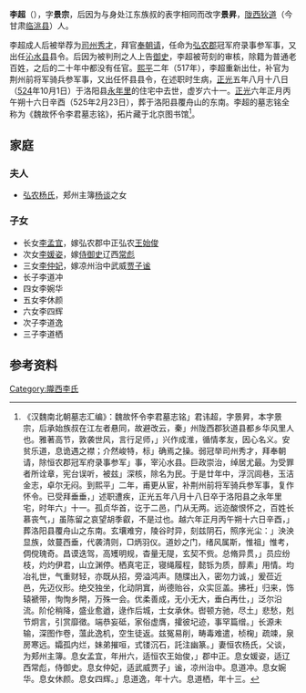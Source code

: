 '''李超'''（{{bd|464年||524年|10月1日 |}}），字'''景宗'''，后因为与身处江东族叔的表字相同而改字'''景昇'''，[[陇西郡|陇西]][[狄道县|狄道]]（今甘肃[[临洮县|临洮县]]）人。

李超成人后被举荐为[[司州|司州]][[秀才|秀才]]，拜官[[奉朝请|奉朝请]]，任命为[[弘农郡|弘农郡]]冠军府录事参军事，又出任[[沁水县|沁水县]]县令。后因为被判刑之人上告[[御史|御史]]，李超被苛刻的审核，除籍为普通老百姓，之后的二十年中都没有任官。[[熙平|熙平]]二年（517年），李超重新出仕，补官为荆州前将军骑兵参军事，又出任怀县县令，在述职时生病，[[正光|正光]]五年八月十八日（[[524|524]]年10月1日）于洛阳县[[永年里|永年里]]的住宅中去世，虚岁六十一。[[正光|正光]]六年正月丙午朔十六日辛酉（525年2月23日），葬于洛阳县覆舟山的东南。李超的墓志铭全称为《魏故怀令李君墓志铭》，拓片藏于北京图书馆<ref>《汉魏南北朝墓志汇编》：魏故怀令李君墓志铭」君讳超，字景昇，本字景宗，后承始族叔在江左者悬同，故避改云，秦」州陇西郡狄道县都乡华风里人也。雅著高节，敦袭世风，言行足师，」兴作成淮，循情孝友，因心名义。安贫乐道，息诡遇之襟；介然峻特，标」确焉之操。弱冠举司州秀才，拜奉朝请，除恒农郡冠军府录事参军」事，宰沁水县。巨政崇治，绰居尤最。为受罪者所诠章，宪台误听，被兹」深核，除名为民。于是廿年中，浮沉闾巷，玉洁金志，卓尔无闷。到熙平」二年，甫更从宦，补荆州前将军骑兵参军事，复作怀令。已受拜垂垂，」述职遭疾，正光五年八月十八日卒于洛阳县之永年里宅，时年六」十一。孤贞华首，讫于二邑，门从无两。远迩酸恨怀之，百姓长慕丧气，」虽陈留之哀望胡季叡，不是过也。越六年正月丙午朔十六日辛酉，」葬洛阳县覆舟山之东南。玄壤难穷，陵谷时异，刻兹阴石，照序光尘：」泱泱显族，敛蔓西垂，代袭清则，□炳羽仪。道妙之门，绪风属斯，惟祖」惟考，倜傥瑰奇。昌谟迭驾，高矱明规，杳量无隄，玄契不赀。总脩异贯，」员应纷枝，灼灼伊君，山立渊停。栖真宅正，寝绳履程，懿铄为质，醇素」用情。均冶礼世，气重财轻，亦既从招，旁溢鸿声。随牒出入，密勿力诚，」爰莅近邑，先迈仪形。绝交独坐，化动阴窴，尚德贻谷，众实叵盖。拂衽」归来，饰辕褫带，恂恂乡閈，万殊一会。优柔善成，无小无大，垂白再仕，」泛尔沿流。阶伦稍降，盛业愈遒，逯作后城，士女承休。辔顿方驰，尽土」悲愁，剋节炯言，引赏靡徵。端恭妄砥，家俗虚膺，攉彼圮迹，事罕篇缯。」长源未输，深图作卷，薀此逸机，空生徒返。兹冤易削，畴毒难遣，桢椈」疏竦，泉房寒远。孀孤内烂，妹弟摧咺，式镂沉石，託注幽篆。」妻恒农杨氏，父谈，为郏州主簿。息女孟宜，年卅六，适恒农王始俊，」郡中正。息女媛姿，适辽西常彪，侍御史。息女仲妃，适武威贾子」谧，凉州治中。息道冲。息女婉华。息女休颜。息女四辉。」息道逸，年十六。息道栖，年十三。</ref>。

==家庭==
===夫人===
*[[弘农杨氏|弘农杨氏]]，郏州主簿[[杨谈|杨谈]]之女

===子女===
*长女[[李孟宜|李孟宜]]，嫁弘农郡中正弘农[[王始俊|王始俊]]
*次女[[李媛姿|李媛姿]]，嫁[[侍御史|侍御史]]辽西[[常彪|常彪]]
*三女[[李仲妃|李仲妃]]，嫁凉州治中武威[[贾子谧|贾子谧]]
*长子李道冲
*四女李婉华
*五女李休颜
*六女李四辉
*次子李道逸
*三子李道栖

==参考资料==
{{reflist}}

[[Category:隴西李氏|Category:隴西李氏]]